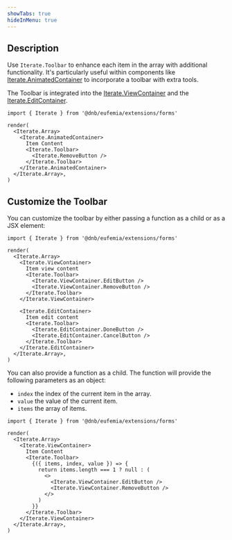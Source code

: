 ```yaml
---
showTabs: true
hideInMenu: true
---
```


## Description

Use `Iterate.Toolbar` to enhance each item in the array with additional functionality. It's particularly useful within components like [Iterate.AnimatedContainer](/uilib/extensions/forms/Iterate/AnimatedContainer) to incorporate a toolbar with extra tools.

The Toolbar is integrated into the [Iterate.ViewContainer](/uilib/extensions/forms/Iterate/ViewContainer/) and the [Iterate.EditContainer](/uilib/extensions/forms/Iterate/EditContainer/).

```tsx
import { Iterate } from '@dnb/eufemia/extensions/forms'

render(
  <Iterate.Array>
    <Iterate.AnimatedContainer>
      Item Content
      <Iterate.Toolbar>
        <Iterate.RemoveButton />
      </Iterate.Toolbar>
    </Iterate.AnimatedContainer>
  </Iterate.Array>,
)
```

## Customize the Toolbar

You can customize the toolbar by either passing a function as a child or as a JSX element:

```tsx
import { Iterate } from '@dnb/eufemia/extensions/forms'

render(
  <Iterate.Array>
    <Iterate.ViewContainer>
      Item view content
      <Iterate.Toolbar>
        <Iterate.ViewContainer.EditButton />
        <Iterate.ViewContainer.RemoveButton />
      </Iterate.Toolbar>
    </Iterate.ViewContainer>

    <Iterate.EditContainer>
      Item edit content
      <Iterate.Toolbar>
        <Iterate.EditContainer.DoneButton />
        <Iterate.EditContainer.CancelButton />
      </Iterate.Toolbar>
    </Iterate.EditContainer>
  </Iterate.Array>,
)
```

You can also provide a function as a child. The function will provide the following parameters as an object:

- `index` the index of the current item in the array.
- `value` the value of the current item.
- `items` the array of items.

```tsx
import { Iterate } from '@dnb/eufemia/extensions/forms'

render(
  <Iterate.Array>
    <Iterate.ViewContainer>
      Item Content
      <Iterate.Toolbar>
        {({ items, index, value }) => {
          return items.length === 1 ? null : (
            <>
              <Iterate.ViewContainer.EditButton />
              <Iterate.ViewContainer.RemoveButton />
            </>
          )
        }}
      </Iterate.Toolbar>
    </Iterate.ViewContainer>
  </Iterate.Array>,
)
```
